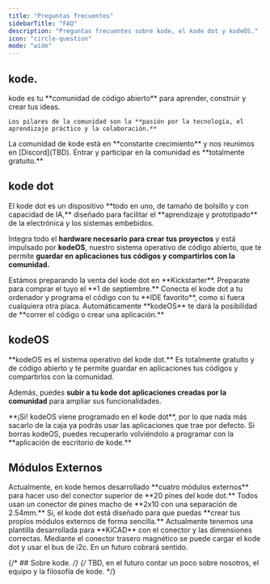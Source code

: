```yaml
---
title: "Preguntas frecuentes"
sidebarTitle: "FAQ"
description: "Preguntas frecuentes sobre kode, el kode dot y kodeOS."
icon: "circle-question"
mode: "wide" 
---
```


## kode.
<AccordionGroup>
  <Accordion title="¿Qué es kode?">
    kode es tu **comunidad de código abierto** para aprender, construir y crear tus ideas. 
    
    Los pilares de la comunidad son la **pasión por la tecnología, el aprendizaje práctico y la colaboración.**
  </Accordion>

  <Accordion title="¿Cómo puedo entrar a la comunidad?">
    La comunidad de kode está en **constante crecimiento** y nos reunimos en [Discord](TBD). Entrar y participar en la comunidad es **totalmente gratuito.**
  </Accordion>
</AccordionGroup>

## kode dot
<AccordionGroup>
  <Accordion title="¿Qué es el kode dot?">
  El kode dot es un dispositivo **todo en uno, de tamaño de bolsillo y con capacidad de IA,** diseñado para facilitar el **aprendizaje y prototipado** de la electrónica y los sistemas embebidos.

  Integra todo el **hardware necesario para crear tus proyectos** y está impulsado por **kodeOS**, nuestro sistema operativo de código abierto, que te permite **guardar en aplicaciones tus códigos y compartirlos con la comunidad.**
  </Accordion>

  <Accordion title="¿Dónde puedo comprar el kode dot?"> 
  Estámos preparando la venta del kode dot en **Kickstarter**. Preparate para comprar el tuyo el **1 de septiembre.**
  </Accordion>

  <Accordion title="¿Cómo se programa el kode dot?">
  Conecta el kode dot a tu ordenador y programa el código con tu **IDE favorito**, como si fuera cualquiera otra placa. Automáticamente **kodeOS** te dará la posibilidad de **correr el código o crear una aplicación.**
  </Accordion>
</AccordionGroup>

## kodeOS
<AccordionGroup>
  <Accordion title="¿Qué es kodeOS?">
   **kodeOS es el sistema operativo del kode dot.** Es totalmente gratuito y de código abierto y te permite guardar en aplicaciones tus códigos y compartirlos con la comunidad.

   Además, puedes **subir a tu kode dot aplicaciones creadas por la comunidad** para ampliar sus funcionalidades.
  </Accordion>
  
  <Accordion title="¿Viene programado kodeOS en el kode dot?">
  **¡Si! kodeOS viene programado en el kode dot**, por lo que nada más sacarlo de la caja ya podrás usar las aplicaciones que trae por defecto.
  </Accordion>

  <Accordion title="Si borro kodeOS, ¿cómo puedo recuperarlo?">
    Si borras kodeOS, puedes recuperarlo volviéndolo a programar con la **aplicación de escritorio de kode.**
  </Accordion>
</AccordionGroup>

## Módulos Externos
<AccordionGroup>
  <Accordion title="¿Qué conector usan los módulos externos?">
    Actualmente, en kode hemos desarrollado **cuatro módulos externos** para hacer uso del conector superior de **20 pines del kode dot.** Todos usan un conector de pines macho de **2x10 con una separación de 2.54mm.**
  </Accordion>
  
  <Accordion title="¿Puedo crear un módulo personalizado?">
  Si, el kode dot está diseñado para que puedas **crear tus propios módulos externos de forma sencilla.** Actualmente tenemos una plantilla desarrollada para **KiCAD** con el conector y las dimensiones correctas.
  </Accordion>

  <Accordion title="¿Para qué sirve el conector trasero?">
  Mediante el conector trasero magnético se puede cargar el kode dot y usar el bus de i2c. En un futuro cobrará sentido.
  </Accordion>
</AccordionGroup>

{/* ## Sobre kode. */}
{/* TBD, en el futuro contar un poco sobre nosotros, el equipo y la filosofía de kode. */}
